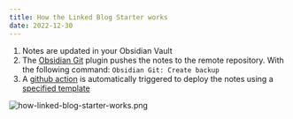 ```yaml
---
title: How the Linked Blog Starter works
date: 2022-12-30
---
```


1. Notes are updated in your Obsidian Vault
1. The [Obsidian Git](https://github.com/denolehov/obsidian-git) plugin pushes the notes to the remote repository. With the following command: `Obsidian Git: Create backup`
1. A [github action](https://github.com/matthewwong525/linked-blog-starter-md/blob/main/.github/workflows/publish.yml) is automatically triggered to deploy the notes using a [specified template](https://linked-blog-starter.vercel.app/deploy-a-custom-linked-blog-starter)

![how-linked-blog-starter-works.png](attachments/how-linked-blog-starter-works.png)
